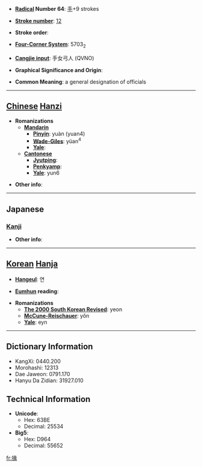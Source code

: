 * '''[[Wiktionary:Chinese radical index| Radical]] Number 64''': [[Wiktionary:Chinese radical index 手|手]]+9 strokes

* '''[[Wiktionary:Chinese total strokes index|Stroke number]]''': [[Wiktionary:Chinese total strokes index 12|12]]

* '''Stroke order''': 

* '''[[Wiktionary:Chinese four corner index|Four-Corner System]]''': 5703<sub>2</sub>

* '''[[Wiktionary:Chinese Cangjie index|Cangjie input]]''': 手女弓人 (QVNO)

* '''Graphical Significance and Origin''': 

* '''Common Meaning''': a general designation of officials

----

== [[Chinese]] [[Hanzi]] ==

* '''Romanizations'''
** '''[[Mandarin]]'''
*** '''[[Pinyin]]''': yuàn (yuan4)
*** '''[[Wade-Giles]]''': yüan<sup>4</sup>
*** '''[[Yale]]''': 
** '''[[Cantonese]]'''
*** '''[[Jyutping]]''':
*** '''[[Penkyamp]]''': 
*** '''[[Yale]]''': yun6

* '''Other info''': 

----

==Japanese==
===[[Kanji]]===
{{kanji|on readings=[[えん]] (en), [[てん]] (ten)
|kun readings=[[じょう]] (jou), [[たすける]] (tasukeru), [[したやく]] (shitayaku)
}}

* '''Other info''':  

----

== [[Korean]] [[Hanja]] ==

* '''[[Hangeul]]''': 연

* '''[[Eumhun]] reading''': 

* '''Romanizations'''
** '''[[The 2000 South Korean Revised Romanization|The 2000 South Korean Revised]]''': yeon
** '''[[McCune-Reischauer]]''': yŏn
** '''[[Yale]]''': eyn

----

== Dictionary Information ==

* KangXi: 0440.200
* Morohashi: 12313
* Dae Jaweon: 0791.170
* Hanyu Da Zidian: 31927.010

== Technical Information ==

* '''Unicode''':
** Hex: 63BE
** Decimal: 25534
* '''Big5''':
** Hex: D964
** Decimal: 55652

[[fr:掾]]